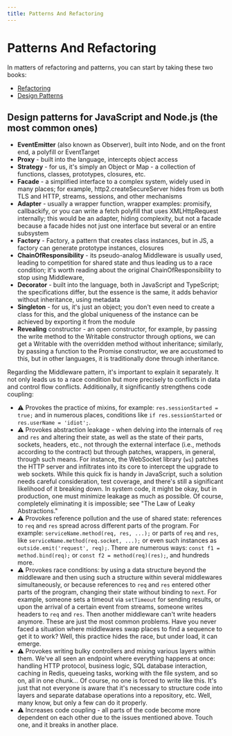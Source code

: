 ```yaml
---
title: Patterns And Refactoring
---
```


# Patterns And Refactoring

In matters of refactoring and patterns, you can start by taking these two books:

- [Refactoring](https://refactoring.guru/refactoring)
- [Design Patterns](https://refactoring.guru/design-patterns)

## Design patterns for JavaScript and Node.js (the most common ones)

- **EventEmitter** (also known as Observer), built into Node, and on the front end, a polyfill or EventTarget
- **Proxy** - built into the language, intercepts object access
- **Strategy** - for us, it's simply an Object or Map - a collection of functions, classes, prototypes, closures, etc.
- **Facade** - a simplified interface to a complex system, widely used in many places; for example, http2.createSecureServer hides from us both TLS and HTTP, streams, sessions, and other mechanisms
- **Adapter** - usually a wrapper function, wrapper examples: promisify, callbackify, or you can write a fetch polyfill that uses XMLHttpRequest internally; this would be an adapter, hiding complexity, but not a facade because a facade hides not just one interface but several or an entire subsystem
- **Factory** - Factory, a pattern that creates class instances, but in JS, a factory can generate prototype instances, closures
- **ChainOfResponsibility** - its pseudo-analog Middleware is usually used, leading to competition for shared state and thus leading us to a race condition; it's worth reading about the original ChainOfResponsibility to stop using Middleware,
- **Decorator** - built into the language, both in JavaScript and TypeScript; the specifications differ, but the essence is the same, it adds behavior without inheritance, using metadata
- **Singleton** - for us, it's just an object; you don't even need to create a class for this, and the global uniqueness of the instance can be achieved by exporting it from the module
- **Revealing** constructor - an open constructor, for example, by passing the write method to the Writable constructor through options, we can get a Writable with the overridden method without inheritance; similarly, by passing a function to the Promise constructor, we are accustomed to this, but in other languages, it is traditionally done through inheritance.

Regarding the Middleware pattern, it's important to explain it separately. It not only leads us to a race condition but more precisely to conflicts in data and control flow conflicts. Additionally, it significantly strengthens code coupling:

- ⚠️ Provokes the practice of mixins, for example: `res.sessionStarted = true;` and in numerous places, conditions like `if res.sessionStarted` or `res.userName = 'idiot';`.
- ⚠️ Provokes abstraction leakage - when delving into the internals of `req` and `res` and altering their state, as well as the state of their parts, sockets, headers, etc., not through the external interface (i.e., methods according to the contract) but through patches, wrappers, in general, through such means. For instance, the WebSocket library (`ws`) patches the HTTP server and infiltrates into its core to intercept the upgrade to web sockets. While this quick fix is handy in JavaScript, such a solution needs careful consideration, test coverage, and there's still a significant likelihood of it breaking down. In system code, it might be okay, but in production, one must minimize leakage as much as possible. Of course, completely eliminating it is impossible; see "The Law of Leaky Abstractions."
- ⚠️ Provokes reference pollution and the use of shared state: references to `req` and `res` spread across different parts of the program. For example: `serviceName.method(req, res, ...);` or parts of `req` and `res`, like `serviceName.method(req.socket, ...);` or even such instances as `outside.emit('request', req);`. There are numerous ways: `const f1 = method.bind(req);` or `const f2 = method(req)(res);`, and hundreds more.
- ⚠️ Provokes race conditions: by using a data structure beyond the middleware and then using such a structure within several middlewares simultaneously, or because references to `req` and `res` entered other parts of the program, changing their state without binding to `next`. For example, someone sets a timeout via `setTimeout` for sending results, or upon the arrival of a certain event from streams, someone writes headers to `req` and `res`. Then another middleware can't write headers anymore. These are just the most common problems. Have you never faced a situation where middlewares swap places to find a sequence to get it to work? Well, this practice hides the race, but under load, it can emerge.
- ⚠️ Provokes writing bulky controllers and mixing various layers within them. We've all seen an endpoint where everything happens at once: handling HTTP protocol, business logic, SQL database interaction, caching in Redis, queueing tasks, working with the file system, and so on, all in one chunk... Of course, no one is forced to write like this. It's just that not everyone is aware that it's necessary to structure code into layers and separate database operations into a repository, etc. Well, many know, but only a few can do it properly.
- ⚠️ Increases code coupling - all parts of the code become more dependent on each other due to the issues mentioned above. Touch one, and it breaks in another place.